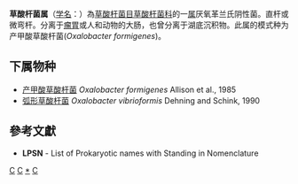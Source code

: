{{Automatic taxobox
| taxon = Oxalobacter
| authority = Allison ''et al.'', 1985
| type species = 产甲酸草酸杆菌<br>''Oxalobacter formigenes''
| type species authority = Allison ''et al.'', 1985
}}
'''草酸杆菌属'''（[[学名|学名]]：{{lang|la|''Oxalobacter''}}）為[[草酸杆菌目|草酸杆菌目]][[草酸杆菌科|草酸杆菌科]]的一[[属|属]]厌氧革兰氏阴性菌。直杆或微弯杆。分离于[[瘤胃|瘤胃]]或人和动物的大肠，也曾分离于湖底沉积物。此属的模式种为产甲酸草酸杆菌(''Oxalobacter formigenes'')。

==下属物种==
* [[产甲酸草酸杆菌|产甲酸草酸杆菌]] ''Oxalobacter formigenes'' Allison et al., 1985
* [[弧形草酸杆菌|弧形草酸杆菌]] ''Oxalobacter vibrioformis'' Dehning and Schink, 1990

==參考文獻==
{{reflist}}
* '''LPSN''' - List of Prokaryotic names with Standing in Nomenclature

{{taxonbar}}

[[Category:革兰氏阴性菌|C]]
[[Category:_草酸杆菌科|C]]
[[Category:_草酸杆菌属|*]]
[[Category:1985年描述的分类群|C]]